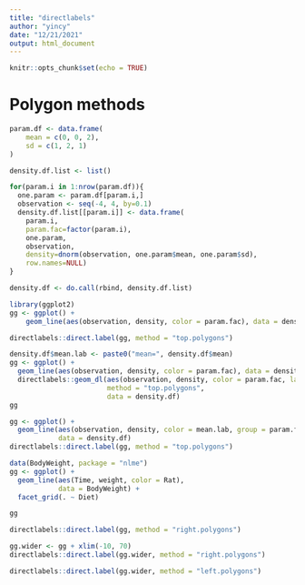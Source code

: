 ```yaml
---
title: "directlabels"
author: "yincy"
date: "12/21/2021"
output: html_document
---
```


```r
knitr::opts_chunk$set(echo = TRUE)
```

# Polygon methods

```r
param.df <- data.frame(
    mean = c(0, 0, 2), 
    sd = c(1, 2, 1)
)

density.df.list <- list()

for(param.i in 1:nrow(param.df)){
  one.param <- param.df[param.i,]
  observation <- seq(-4, 4, by=0.1)
  density.df.list[[param.i]] <- data.frame(
    param.i,
    param.fac=factor(param.i),
    one.param,
    observation,
    density=dnorm(observation, one.param$mean, one.param$sd),
    row.names=NULL)
}

density.df <- do.call(rbind, density.df.list)

library(ggplot2)
gg <- ggplot() +
    geom_line(aes(observation, density, color = param.fac), data = density.df) 

directlabels::direct.label(gg, method = "top.polygons")
```

```r
density.df$mean.lab <- paste0("mean=", density.df$mean)
gg <- ggplot() +
  geom_line(aes(observation, density, color = param.fac), data = density.df) +
  directlabels::geom_dl(aes(observation, density, color = param.fac, label.group = param.fac, label = mean.lab), 
                        method = "top.polygons", 
                        data = density.df)
gg
```

```r
gg <- ggplot() +
  geom_line(aes(observation, density, color = mean.lab, group = param.fac), 
            data = density.df) 
directlabels::direct.label(gg, method = "top.polygons")
```

```r
data(BodyWeight, package = "nlme")
gg <- ggplot() +
  geom_line(aes(Time, weight, color = Rat), 
            data = BodyWeight) +
  facet_grid(. ~ Diet)

gg
```

```r
directlabels::direct.label(gg, method = "right.polygons")
```

```r
gg.wider <- gg + xlim(-10, 70)
directlabels::direct.label(gg.wider, method = "right.polygons")
```

```r
directlabels::direct.label(gg.wider, method = "left.polygons")
```
